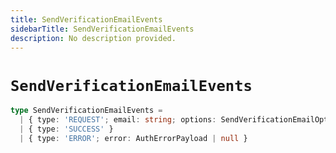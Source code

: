 ```yaml
---
title: SendVerificationEmailEvents
sidebarTitle: SendVerificationEmailEvents
description: No description provided.
---
```


# `SendVerificationEmailEvents`

```ts
type SendVerificationEmailEvents =
  | { type: 'REQUEST'; email: string; options: SendVerificationEmailOptions }
  | { type: 'SUCCESS' }
  | { type: 'ERROR'; error: AuthErrorPayload | null }
```
